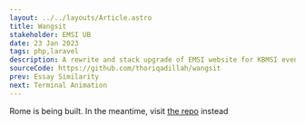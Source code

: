 ```yaml
---
layout: ../../layouts/Article.astro
title: Wangsit
stakeholder: EMSI UB
date: 23 Jan 2023
tags: php,laravel
description: A rewrite and stack upgrade of EMSI website for KBMSI event registration from CI3 to Laravel and Livewire. Written with laravel for the backend and livewire for the dynamic form 
sourceCode: https://github.com/thoriqadillah/wangsit
prev: Essay Similarity
next: Terminal Animation
---
```


Rome is being built. In the meantime, visit [the repo](https://github.com/thoriqadillah/wangsit) instead
